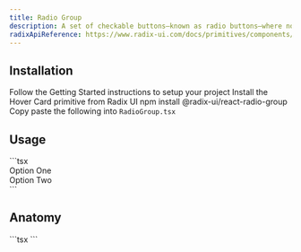 ```yaml
---
title: Radio Group
description: A set of checkable buttons—known as radio buttons—where no more than one of the buttons can be checked at a time.
radixApiReference: https://www.radix-ui.com/docs/primitives/components/radio-group#api-reference
---
```


<ComponentDemo name="RadioGroup" />

## <HeaderLink href="#installation">Installation</HeaderLink>

<Steps id="installation">

<Step className="inline-flex items-center gap-2 [&>p]:mt-0">
  Follow the
  <Link href={"/docs/getting-started"}>Getting Started</Link>
  instructions to setup your project
</Step>
<Step>Install the Hover Card primitive from Radix UI</Step>
<CodeCopyBlock className="mt-2 py-4">npm install @radix-ui/react-radio-group</CodeCopyBlock>
<Step>
  Copy paste the following into <Code>RadioGroup.tsx</Code>
</Step>
<ComponentSource name="RadioGroup" />

</Steps>

## <HeaderLink href="#usage">Usage</HeaderLink>

<CodeCopyBlock id="usage">
  ```tsx
  <RadioGroup defaultValue="option-one">
    <div className="flex items-center gap-2">
      <RadioGroupItem value="option-one" id="option-one" />
      <Label htmlFor="option-one">Option One</Label>
    </div>
    <div className="flex items-center gap-2">
      <RadioGroupItem value="option-two" id="option-two" />
      <Label htmlFor="option-two">Option Two</Label>
    </div>
  </RadioGroup>
  ```
</CodeCopyBlock>

## <HeaderLink href="#anatomy">Anatomy</HeaderLink>

<CodeBlock id="anatomy">
  ```tsx
  <RadioGroup>
    <RadioGroupItem />
  </RadioGroup>
  ```
</CodeBlock>
